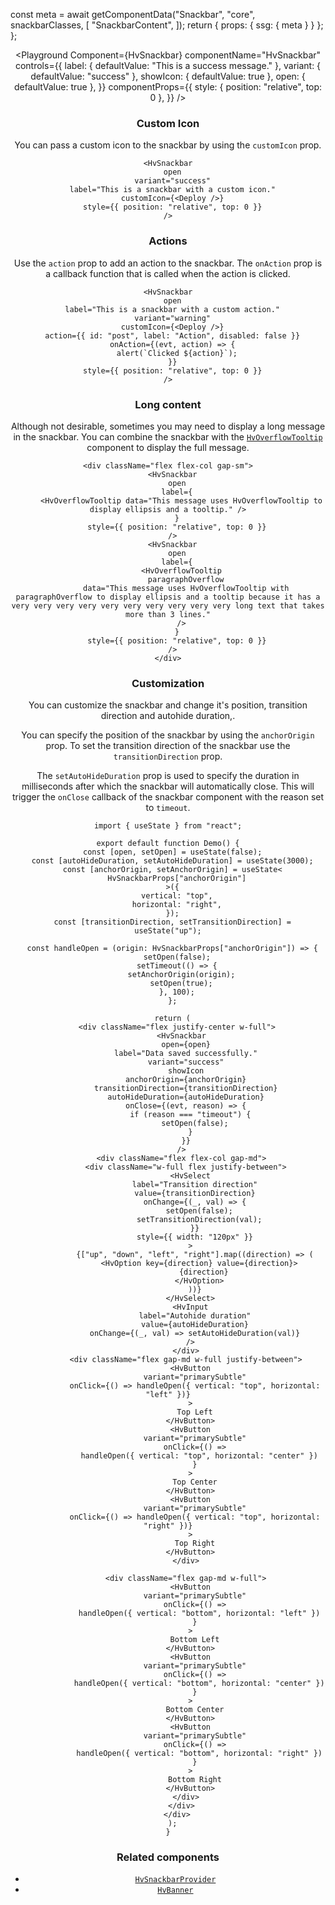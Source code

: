 


  const meta = await getComponentData("Snackbar", "core", snackbarClasses, [
    "SnackbarContent",
  ]);
  return { props: { ssg: { meta } } };
};

<Header />

<Playground
  Component={HvSnackbar}
  componentName="HvSnackbar"
  controls={{
    label: { defaultValue: "This is a success message." },
    variant: { defaultValue: "success" },
    showIcon: { defaultValue: true },
    open: { defaultValue: true },
  }}
  componentProps={{
    style: { position: "relative", top: 0 },
  }}
/>

### Custom Icon

You can pass a custom icon to the snackbar by using the `customIcon` prop.

```tsx live
<HvSnackbar
  open
  variant="success"
  label="This is a snackbar with a custom icon."
  customIcon={<Deploy />}
  style={{ position: "relative", top: 0 }}
/>
```

### Actions

Use the `action` prop to add an action to the snackbar. The `onAction` prop is a callback function that is called when the action is clicked.

```tsx live
<HvSnackbar
  open
  label="This is a snackbar with a custom action."
  variant="warning"
  customIcon={<Deploy />}
  action={{ id: "post", label: "Action", disabled: false }}
  onAction={(evt, action) => {
    alert(`Clicked ${action}`);
  }}
  style={{ position: "relative", top: 0 }}
/>
```

### Long content

Although not desirable, sometimes you may need to display a long message in the snackbar. You can combine the snackbar with the [`HvOverflowTooltip`](/components/overflow-tooltip) component to display the full message.

```tsx live
<div className="flex flex-col gap-sm">
  <HvSnackbar
    open
    label={
      <HvOverflowTooltip data="This message uses HvOverflowTooltip to display ellipsis and a tooltip." />
    }
    style={{ position: "relative", top: 0 }}
  />
  <HvSnackbar
    open
    label={
      <HvOverflowTooltip
        paragraphOverflow
        data="This message uses HvOverflowTooltip with paragraphOverflow to display ellipsis and a tooltip because it has a very very very very very very very very very very long text that takes more than 3 lines."
      />
    }
    style={{ position: "relative", top: 0 }}
  />
</div>
```

### Customization

You can customize the snackbar and change it's position, transition direction and autohide duration,.

You can specify the position of the snackbar by using the `anchorOrigin` prop. To set the transition direction of the snackbar use the `transitionDirection` prop.

The `setAutoHideDuration` prop is used to specify the duration in milliseconds after which the snackbar will automatically close. This will
trigger the `onClose` callback of the snackbar component with the reason set to `timeout`.

```tsx live
import { useState } from "react";

export default function Demo() {
  const [open, setOpen] = useState(false);
  const [autoHideDuration, setAutoHideDuration] = useState(3000);
  const [anchorOrigin, setAnchorOrigin] = useState<
    HvSnackbarProps["anchorOrigin"]
  >({
    vertical: "top",
    horizontal: "right",
  });
  const [transitionDirection, setTransitionDirection] = useState("up");

  const handleOpen = (origin: HvSnackbarProps["anchorOrigin"]) => {
    setOpen(false);
    setTimeout(() => {
      setAnchorOrigin(origin);
      setOpen(true);
    }, 100);
  };

  return (
    <div className="flex justify-center w-full">
      <HvSnackbar
        open={open}
        label="Data saved successfully."
        variant="success"
        showIcon
        anchorOrigin={anchorOrigin}
        transitionDirection={transitionDirection}
        autoHideDuration={autoHideDuration}
        onClose={(evt, reason) => {
          if (reason === "timeout") {
            setOpen(false);
          }
        }}
      />
      <div className="flex flex-col gap-md">
        <div className="w-full flex justify-between">
          <HvSelect
            label="Transition direction"
            value={transitionDirection}
            onChange={(_, val) => {
              setOpen(false);
              setTransitionDirection(val);
            }}
            style={{ width: "120px" }}
          >
            {["up", "down", "left", "right"].map((direction) => (
              <HvOption key={direction} value={direction}>
                {direction}
              </HvOption>
            ))}
          </HvSelect>
          <HvInput
            label="Autohide duration"
            value={autoHideDuration}
            onChange={(_, val) => setAutoHideDuration(val)}
          />
        </div>
        <div className="flex gap-md w-full justify-between">
          <HvButton
            variant="primarySubtle"
            onClick={() => handleOpen({ vertical: "top", horizontal: "left" })}
          >
            Top Left
          </HvButton>
          <HvButton
            variant="primarySubtle"
            onClick={() =>
              handleOpen({ vertical: "top", horizontal: "center" })
            }
          >
            Top Center
          </HvButton>
          <HvButton
            variant="primarySubtle"
            onClick={() => handleOpen({ vertical: "top", horizontal: "right" })}
          >
            Top Right
          </HvButton>
        </div>

        <div className="flex gap-md w-full">
          <HvButton
            variant="primarySubtle"
            onClick={() =>
              handleOpen({ vertical: "bottom", horizontal: "left" })
            }
          >
            Bottom Left
          </HvButton>
          <HvButton
            variant="primarySubtle"
            onClick={() =>
              handleOpen({ vertical: "bottom", horizontal: "center" })
            }
          >
            Bottom Center
          </HvButton>
          <HvButton
            variant="primarySubtle"
            onClick={() =>
              handleOpen({ vertical: "bottom", horizontal: "right" })
            }
          >
            Bottom Right
          </HvButton>
        </div>
      </div>
    </div>
  );
}
```

### Related components

- [`HvSnackbarProvider`](/components/snackbar-provider)
- [`HvBanner`](/components/banner)
